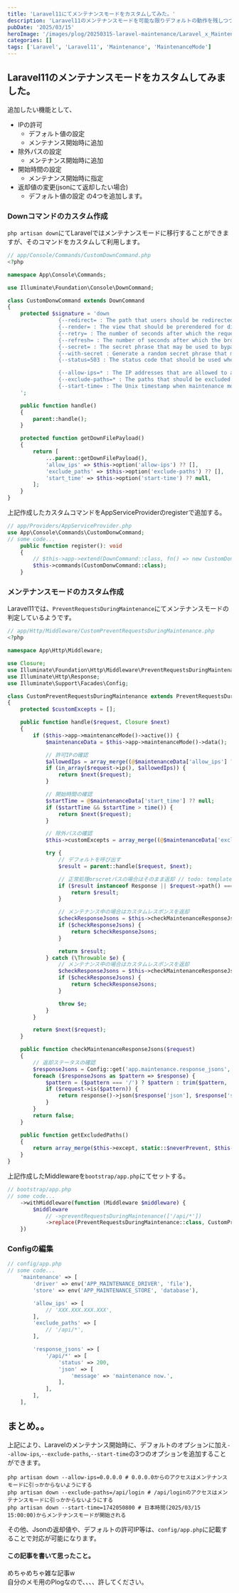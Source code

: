 ```yaml
---
title: 'Laravel11にてメンテナンスモードをカスタムしてみた。'
description: 'Laravel11のメンテナンスモードを可能な限りデフォルトの動作を残しつつカスタムしてみた。'
pubDate: '2025/03/15'
heroImage: '/images/plog/20250315-laravel-maintenance/Laravel_x_Maintenance.png'
categories: []
tags: ['Laravel', 'Laravel11', 'Maintenance', 'MaintenanceMode']
---
```


## Laravel11のメンテナンスモードをカスタムしてみました。
追加したい機能として、
- IPの許可
  - デフォルト値の設定
  - メンテナンス開始時に追加
- 除外パスの設定
  - メンテナンス開始時に追加
- 開始時間の設定
  - メンテナンス開始時に指定
- 返却値の変更(jsonにて返却したい場合)
  - デフォルト値の設定
の4つを追加します。


### Downコマンドのカスタム作成
`php artisan down`にてLaravelではメンテナンスモードに移行することができますが、そのコマンドをカスタムして利用します。
```php
// app/Console/Commands/CustomDownCommand.php
<?php

namespace App\Console\Commands;

use Illuminate\Foundation\Console\DownCommand;

class CustomDonwCommand extends DownCommand
{
    protected $signature = 'down
                {--redirect= : The path that users should be redirected to}
                {--render= : The view that should be prerendered for display during maintenance mode}
                {--retry= : The number of seconds after which the request may be retried}
                {--refresh= : The number of seconds after which the browser may refresh}
                {--secret= : The secret phrase that may be used to bypass maintenance mode}
                {--with-secret : Generate a random secret phrase that may be used to bypass maintenance mode}
                {--status=503 : The status code that should be used when returning the maintenance mode response}

                {--allow-ips=* : The IP addresses that are allowed to access the application while maintenance mode is enabled}
                {--exclude-paths=* : The paths that should be excluded from maintenance mode}
                {--start-time= : The Unix timestamp when maintenance mode should start}
    ';

    public function handle()
    {
        parent::handle();
    }

    protected function getDownFilePayload()
    {
        return [
            ...parent::getDownFilePayload(),
            'allow_ips' => $this->option('allow-ips') ?? [],
            'exclude_paths' => $this->option('exclude-paths') ?? [],
            'start_time' => $this->option('start-time') ?? null,
        ];
    }
}
```
上記作成したカスタムコマンドをAppServiceProviderのregisterで追加する。
```php
// app/Providers/AppServiceProvider.php
use App\Console\Commands\CustomDonwCommand;
// some code...
    public function register(): void
    {
        // $this->app->extend(DownCommand::class, fn() => new CustomDonwCommand);
        $this->commands(CustomDonwCommand::class);
    }
```

### メンテナンスモードのカスタム作成
Laravel11では、`PreventRequestsDuringMaintenance`にてメンテナンスモードの判定しているようです。

```php
// app/Http/Middleware/CustomPreventRequestsDuringMaintenance.php
<?php

namespace App\Http\Middleware;

use Closure;
use Illuminate\Foundation\Http\Middleware\PreventRequestsDuringMaintenance;
use Illuminate\Http\Response;
use Illuminate\Support\Facades\Config;

class CustomPreventRequestsDuringMaintenance extends PreventRequestsDuringMaintenance
{
    protected $customExcepts = [];

    public function handle($request, Closure $next)
    {
        if ($this->app->maintenanceMode()->active()) {
            $maintenanceData = $this->app->maintenanceMode()->data();

            // 許可IPの確認
            $allowedIps = array_merge((@$maintenanceData['allow_ips'] ?? []), Config::get('app.maintenance.allow_ips', []));
            if (in_array($request->ip(), $allowedIps)) {
                return $next($request);
            }

            // 開始時間の確認
            $startTime = @$maintenanceData['start_time'] ?? null;
            if ($startTime && $startTime > time()) {
                return $next($request);
            }

            // 除外パスの確認
            $this->customExcepts = array_merge((@$maintenanceData['exclude_paths'] ?? []), Config::get('app.maintenance.exclude_paths', []));

            try {
                // デフォルトを呼び出す
                $result = parent::handle($request, $next);

                // 正常処理orscretパスの場合はそのまま返却 // todo: templateのresponseはどうにかしよう。。。w
                if ($result instanceof Response || $request->path() === $maintenanceData['secret']) {
                    return $result;
                }

                // メンテナンス中の場合はカスタムレスポンスを返却
                $checkResponseJsons = $this->checkMaintenanceResponseJsons($request);
                if ($checkResponseJsons) {
                    return $checkResponseJsons;
                }

                return $result;
            } catch (\Throwable $e) {
                // メンテナンス中の場合はカスタムレスポンスを返却
                $checkResponseJsons = $this->checkMaintenanceResponseJsons($request);
                if ($checkResponseJsons) {
                    return $checkResponseJsons;
                }

                throw $e;
            }
        }

        return $next($request);
    }

    public function checkMaintenanceResponseJsons($request)
    {
        // 返却ステータスの確認
        $responseJsons = Config::get('app.maintenance.response_jsons', []);
        foreach ($responseJsons as $pattern => $response) {
            $pattern = ($pattern === '/') ? $pattern : trim($pattern, '/');
            if ($request->is($pattern)) {
                return response()->json($response['json'], $response['status']);
            }
        }
        return false;
    }

    public function getExcludedPaths()
    {
        return array_merge($this->except, static::$neverPrevent, $this->customExcepts);
    }
}
```
上記作成したMiddlewareを`bootstrap/app.php`にてセットする。
```php
// bootstrap/app.php
// some code...
    ->withMiddleware(function (Middleware $middleware) {
        $middleware
            // ->preventRequestsDuringMaintenance(['/api/*'])
            ->replace(PreventRequestsDuringMaintenance::class, CustomPreventRequestsDuringMaintenance::class); // メンテナンスをカスタムに変更
    })
```

### Configの編集
```php
// config/app.php
// some code...
    'maintenance' => [
        'driver' => env('APP_MAINTENANCE_DRIVER', 'file'),
        'store' => env('APP_MAINTENANCE_STORE', 'database'),

        'allow_ips' => [
            // 'XXX.XXX.XXX.XXX',
        ],
        'exclude_paths' => [
            // '/api/*',
        ],

        'response_jsons' => [
            '/api/*' => [
                'status' => 200,
                'json' => [
                    'message' => 'maintenance now.',
                ],
            ],
        ],
    ],
```


## まとめ。。
上記により、Laravelのメンテナンス開始時に、デフォルトのオプションに加え`--allow-ips`,`--exclude-paths`,`--start-time`の3つのオプションを追加することができます。  
```shell
php artisan down --allow-ips=0.0.0.0 # 0.0.0.0からのアクセスはメンテナンスモードに引っかからないようにする
php artisan down --exclude-paths=/api/login # /api/loginのアクセスはメンテナンスモードに引っかからないようにする
php artisan down --start-time=1742050800 # 日本時間(2025/03/15 15:00:00)からメンテナンスモードが開始される
```
その他、Jsonの返却値や、デフォルトの許可IP等は、`config/app.php`に記載することで対応が可能になります。

#### この記事を書いて思ったこと。
めちゃめちゃ雑な記事w  
自分のメモ用のPlogなので、、、、許してください。  
